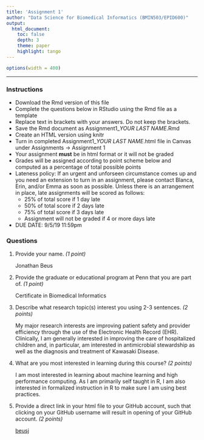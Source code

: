 ```yaml
---
title: 'Assignment 1'
author: "Data Science for Biomedical Informatics (BMIN503/EPID600)"
output:
  html_document:
    toc: false 
    depth: 3 
    theme: paper 
    highlight: tango
---
```

    
```r
options(width = 400)
```    
***

### Instructions
- Download the Rmd version of this file
- Complete the questions below in RStudio using the Rmd file as a template 
- Replace text in brackets with your answers. Do not keep the brackets.
- Save the Rmd document as Assignment1_*YOUR LAST NAME*.Rmd
- Create an HTML version using knitr
- Turn in completed Assignment1_*YOUR LAST NAME*.html file in Canvas under Assignments -> Assignment 1
- Your assignment **must** be in html format or it will not be graded
- Grades will be assigned according to point scheme below and computed as a percentage of total possible points
- Lateness policy: If an urgent and unforseen circumstance comes up and you need an extension to turn in an assignment, please contact Blanca, Erin, and/or Emma as soon as possible. Unless there is an arrangement in place, late assignments will be scored as follows: 
    - 25% of total score if 1 day late
    - 50% of total score if 2 days late
    - 75%  of total score if 3 days late
    - Assignment will not be graded if 4 or more days late
- DUE DATE: 9/5/19 11:59pm


### Questions

1) Provide your name. *(1 point)* 

    Jonathan Beus

2) Provide the graduate or educational program at Penn that you are part of. *(1 point)* 

     Certificate in Biomedical Informatics

3) Describe what research topic(s) interest you using 2-3 sentences. *(2 points)* 

    My major research interests are improving patient safety and provider efficiency through the use of the Electronic Health Record (EHR). Clinically, I am generally interested in improving the care of hospitalized children and, in particular, am interested in antimicrobial stewardship as well as the diagnosis and treatment of Kawasaki Disease.

4) What are you most interested in learning during this course? *(2 points)* 

    I am most interested in learning about machine learning and high performance computing. As I am primarily self taught in R, I am also interested in formalized instruction in R to make sure I am using best practices.

5) Provide a direct link in your html file to your GitHub account, such that clicking on your GitHub username will result in opening of your GitHub account. *(2 points)* 

    [beusj](https://github.com/beusj)







